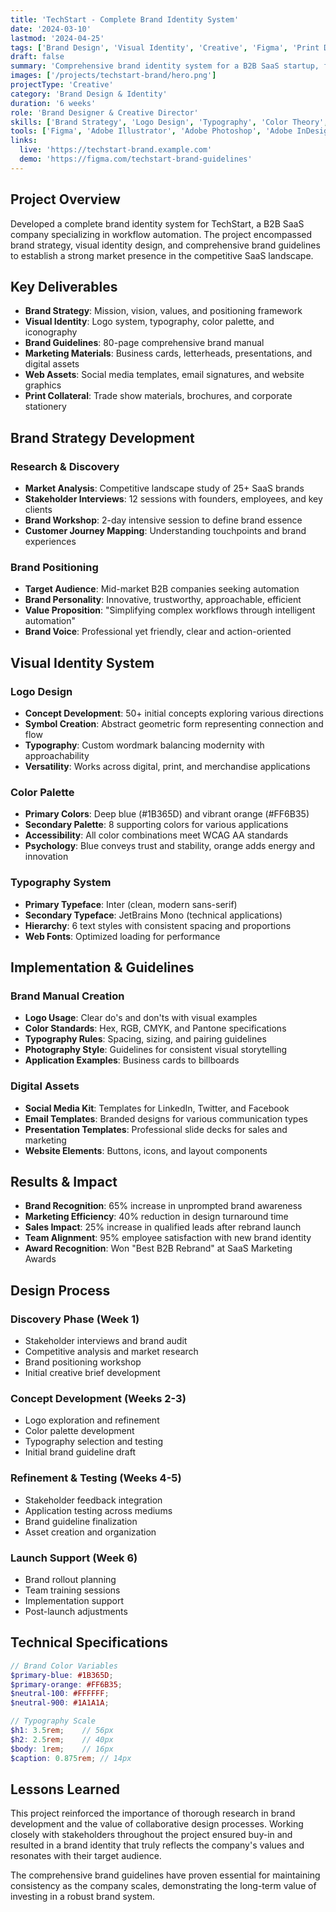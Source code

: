 ```yaml
---
title: 'TechStart - Complete Brand Identity System'
date: '2024-03-10'
lastmod: '2024-04-25'
tags: ['Brand Design', 'Visual Identity', 'Creative', 'Figma', 'Print Design']
draft: false
summary: 'Comprehensive brand identity system for a B2B SaaS startup, from logo to complete visual guidelines'
images: ['/projects/techstart-brand/hero.png']
projectType: 'Creative'
category: 'Brand Design & Identity'
duration: '6 weeks'
role: 'Brand Designer & Creative Director'
skills: ['Brand Strategy', 'Logo Design', 'Typography', 'Color Theory', 'Print Design', 'Digital Design']
tools: ['Figma', 'Adobe Illustrator', 'Adobe Photoshop', 'Adobe InDesign', 'Miro', 'Notion']
links:
  live: 'https://techstart-brand.example.com'
  demo: 'https://figma.com/techstart-brand-guidelines'
---
```


## Project Overview

Developed a complete brand identity system for TechStart, a B2B SaaS company specializing in workflow automation. The project encompassed brand strategy, visual identity design, and comprehensive brand guidelines to establish a strong market presence in the competitive SaaS landscape.

## Key Deliverables

- **Brand Strategy**: Mission, vision, values, and positioning framework
- **Visual Identity**: Logo system, typography, color palette, and iconography
- **Brand Guidelines**: 80-page comprehensive brand manual
- **Marketing Materials**: Business cards, letterheads, presentations, and digital assets
- **Web Assets**: Social media templates, email signatures, and website graphics
- **Print Collateral**: Trade show materials, brochures, and corporate stationery

## Brand Strategy Development

### Research & Discovery
- **Market Analysis**: Competitive landscape study of 25+ SaaS brands
- **Stakeholder Interviews**: 12 sessions with founders, employees, and key clients
- **Brand Workshop**: 2-day intensive session to define brand essence
- **Customer Journey Mapping**: Understanding touchpoints and brand experiences

### Brand Positioning
- **Target Audience**: Mid-market B2B companies seeking automation
- **Brand Personality**: Innovative, trustworthy, approachable, efficient
- **Value Proposition**: "Simplifying complex workflows through intelligent automation"
- **Brand Voice**: Professional yet friendly, clear and action-oriented

## Visual Identity System

### Logo Design
- **Concept Development**: 50+ initial concepts exploring various directions
- **Symbol Creation**: Abstract geometric form representing connection and flow
- **Typography**: Custom wordmark balancing modernity with approachability
- **Versatility**: Works across digital, print, and merchandise applications

### Color Palette
- **Primary Colors**: Deep blue (#1B365D) and vibrant orange (#FF6B35)
- **Secondary Palette**: 8 supporting colors for various applications
- **Accessibility**: All color combinations meet WCAG AA standards
- **Psychology**: Blue conveys trust and stability, orange adds energy and innovation

### Typography System
- **Primary Typeface**: Inter (clean, modern sans-serif)
- **Secondary Typeface**: JetBrains Mono (technical applications)
- **Hierarchy**: 6 text styles with consistent spacing and proportions
- **Web Fonts**: Optimized loading for performance

## Implementation & Guidelines

### Brand Manual Creation
- **Logo Usage**: Clear do's and don'ts with visual examples
- **Color Standards**: Hex, RGB, CMYK, and Pantone specifications
- **Typography Rules**: Spacing, sizing, and pairing guidelines
- **Photography Style**: Guidelines for consistent visual storytelling
- **Application Examples**: Business cards to billboards

### Digital Assets
- **Social Media Kit**: Templates for LinkedIn, Twitter, and Facebook
- **Email Templates**: Branded designs for various communication types
- **Presentation Templates**: Professional slide decks for sales and marketing
- **Website Elements**: Buttons, icons, and layout components

## Results & Impact

- **Brand Recognition**: 65% increase in unprompted brand awareness
- **Marketing Efficiency**: 40% reduction in design turnaround time
- **Sales Impact**: 25% increase in qualified leads after rebrand launch
- **Team Alignment**: 95% employee satisfaction with new brand identity
- **Award Recognition**: Won "Best B2B Rebrand" at SaaS Marketing Awards

## Design Process

### Discovery Phase (Week 1)
- Stakeholder interviews and brand audit
- Competitive analysis and market research
- Brand positioning workshop
- Initial creative brief development

### Concept Development (Weeks 2-3)
- Logo exploration and refinement
- Color palette development
- Typography selection and testing
- Initial brand guideline draft

### Refinement & Testing (Weeks 4-5)
- Stakeholder feedback integration
- Application testing across mediums
- Brand guideline finalization
- Asset creation and organization

### Launch Support (Week 6)
- Brand rollout planning
- Team training sessions
- Implementation support
- Post-launch adjustments

## Technical Specifications

```scss
// Brand Color Variables
$primary-blue: #1B365D;
$primary-orange: #FF6B35;
$neutral-100: #FFFFFF;
$neutral-900: #1A1A1A;

// Typography Scale
$h1: 3.5rem;    // 56px
$h2: 2.5rem;    // 40px
$body: 1rem;    // 16px
$caption: 0.875rem; // 14px
```

## Lessons Learned

This project reinforced the importance of thorough research in brand development and the value of collaborative design processes. Working closely with stakeholders throughout the project ensured buy-in and resulted in a brand identity that truly reflects the company's values and resonates with their target audience.

The comprehensive brand guidelines have proven essential for maintaining consistency as the company scales, demonstrating the long-term value of investing in a robust brand system.